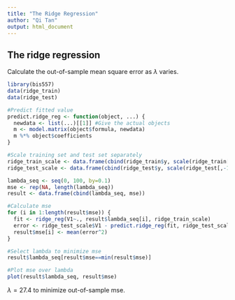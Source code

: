 ```yaml
---
title: "The Ridge Regression"
author: "Qi Tan"
output: html_document
---
```


<!--
%\VignetteEngine{knitr::rmarkdown}
%\VignetteIndexEntry{The ridge regression vignette}
-->

## The ridge regression
Calculate the out-of-sample mean square error as $\lambda$ varies.

```r
library(bis557)
data(ridge_train)
data(ridge_test)

#Predict fitted value
predict.ridge_reg <- function(object, ...) {
  newdata <- list(...)[[1]] #Give the actual objects
  m <- model.matrix(object$formula, newdata)
  m %*% object$coefficients
}

#Scale training set and test set separately
ridge_train_scale <- data.frame(cbind(ridge_train$y, scale(ridge_train[,-1])))
ridge_test_scale <- data.frame(cbind(ridge_test$y, scale(ridge_test[,-1])))

lambda_seq <- seq(0, 100, by=0.1)
mse <- rep(NA, length(lambda_seq))
result <- data.frame(cbind(lambda_seq, mse))

#Calculate mse
for (i in 1:length(result$mse)) {
  fit <- ridge_reg(V1~., result$lambda_seq[i], ridge_train_scale)
  error <- ridge_test_scale$V1 - predict.ridge_reg(fit, ridge_test_scale)
  result$mse[i] <- mean(error^2)
}

#Select lambda to minimize mse
result$lambda_seq[result$mse==min(result$mse)]

#Plot mse over lambda
plot(result$lambda_seq, result$mse)
```
$\lambda=27.4$ to minimize out-of-sample mse.